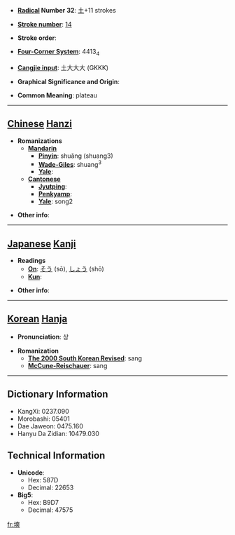 * '''[[Wiktionary:Chinese radical index| Radical]] Number 32''': [[Wiktionary:Chinese radical index 土|土]]+11 strokes

* '''[[Wiktionary:Chinese total strokes index|Stroke number]]''': [[Wiktionary:Chinese total strokes index 14|14]]

* '''Stroke order''': 

* '''[[Wiktionary:Chinese four corner index|Four-Corner System]]''': 4413<sub>4</sub>

* '''[[Wiktionary:Chinese Cangjie index|Cangjie input]]''': 土大大大 (GKKK)

* '''Graphical Significance and Origin''': 

* '''Common Meaning''': plateau

----

== [[Chinese]] [[Hanzi]] ==

* '''Romanizations'''
** '''[[Mandarin]]'''
*** '''[[Pinyin]]''': shuǎng (shuang3)
*** '''[[Wade-Giles]]''': shuang<sup>3</sup>
*** '''[[Yale]]''': 
** '''[[Cantonese]]'''
*** '''[[Jyutping]]''':
*** '''[[Penkyamp]]''': 
*** '''[[Yale]]''': song2

* '''Other info''': 

----

== [[Japanese]] [[Kanji]] ==

* '''Readings'''
** '''[[On]]''': [[そう]] (sō), [[しょう]] (shō)
** '''[[Kun]]''': 

* '''Other info''':  

----

== [[Korean]] [[Hanja]] ==

* '''Pronunciation''': 상

* '''Romanization'''
** '''[[The 2000 South Korean Revised Romanization|The 2000 South Korean Revised]]''': sang
** '''[[McCune-Reischauer]]''': sang

----

== Dictionary Information ==

* KangXi: 0237.090
* Morobashi: 05401
* Dae Jaweon: 0475.160
* Hanyu Da Zidian: 10479.030

== Technical Information ==

* '''Unicode''':
** Hex: 587D
** Decimal: 22653
* '''Big5''':
** Hex: B9D7
** Decimal: 47575

[[fr:塽]]